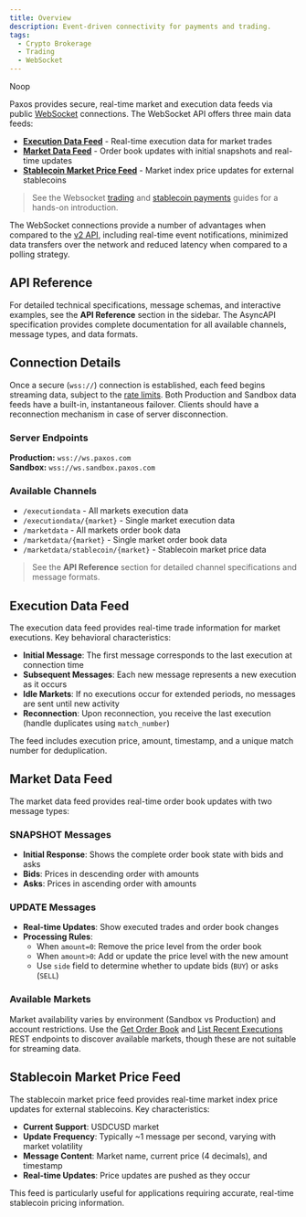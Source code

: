 ```yaml
---
title: Overview
description: Event-driven connectivity for payments and trading.
tags:
  - Crypto Brokerage
  - Trading
  - WebSocket
---
```



Noop

[quickstart]: /crypto-brokerage/websocket
[market-data]: #market-data-feed
[execution-data]: #execution-data-feed
[market-data-path-parameter]: #market-data-path-parameter
[execution-data-path-parameter]: #execution-data-path-parameter
[available-markets]: #available-markets
[websocket]: https://websocket.spec.whatwg.org
[get-order-book]: /api-reference/endpoints/market-data/get-order-book
[list-recent-executions]: /api-reference/endpoints/market-data/list-recent-executions
[rate-limits]: /developer/rate-limits#websocket-limits
[v2-api]: /api-reference
[payments-guide]: /payments/websocket
[stablecoin-data]: #stablecoin-feed

<Description description={frontMatter.description} />

Paxos provides secure, real-time market and execution data feeds via public [WebSocket][websocket] connections. The WebSocket API offers three main data feeds:

- **[Execution Data Feed][execution-data]** - Real-time execution data for market trades
- **[Market Data Feed][market-data]** - Order book updates with initial snapshots and real-time updates  
- **[Stablecoin Market Price Feed][stablecoin-data]** - Market index price updates for external stablecoins

> See the Websocket [trading][quickstart] and [stablecoin payments][payments-guide] guides for a hands-on introduction.

The WebSocket connections provide a number of advantages when compared to the [v2 API][v2-api], including real-time event notifications, minimized data transfers over the network and reduced latency when compared to a polling strategy.

## API Reference

For detailed technical specifications, message schemas, and interactive examples, see the **API Reference** section in the sidebar. The AsyncAPI specification provides complete documentation for all available channels, message types, and data formats.

## Connection Details

Once a secure (`wss://`) connection is established, each feed begins streaming data, subject to the [rate limits][rate-limits].
Both Production and Sandbox data feeds have a built-in, instantaneous failover.
Clients should have a reconnection mechanism in case of server disconnection.

### Server Endpoints

**Production:** `wss://ws.paxos.com`  
**Sandbox:** `wss://ws.sandbox.paxos.com`

### Available Channels

- `/executiondata` - All markets execution data
- `/executiondata/{market}` - Single market execution data
- `/marketdata` - All markets order book data
- `/marketdata/{market}` - Single market order book data
- `/marketdata/stablecoin/{market}` - Stablecoin market price data

> See the **API Reference** section for detailed channel specifications and message formats.

## Execution Data Feed

The execution data feed provides real-time trade information for market executions. Key behavioral characteristics:

- **Initial Message**: The first message corresponds to the last execution at connection time
- **Subsequent Messages**: Each new message represents a new execution as it occurs
- **Idle Markets**: If no executions occur for extended periods, no messages are sent until new activity
- **Reconnection**: Upon reconnection, you receive the last execution (handle duplicates using `match_number`)

The feed includes execution price, amount, timestamp, and a unique match number for deduplication.

## Market Data Feed

The market data feed provides real-time order book updates with two message types:

### SNAPSHOT Messages
- **Initial Response**: Shows the complete order book state with bids and asks
- **Bids**: Prices in descending order with amounts
- **Asks**: Prices in ascending order with amounts

### UPDATE Messages
- **Real-time Updates**: Show executed trades and order book changes
- **Processing Rules**:
  - When `amount=0`: Remove the price level from the order book
  - When `amount>0`: Add or update the price level with the new amount
  - Use `side` field to determine whether to update bids (`BUY`) or asks (`SELL`)

### Available Markets

Market availability varies by environment (Sandbox vs Production) and account restrictions. Use the [Get Order Book][get-order-book] and [List Recent Executions][list-recent-executions] REST endpoints to discover available markets, though these are not suitable for streaming data.

## Stablecoin Market Price Feed 

The stablecoin market price feed provides real-time market index price updates for external stablecoins. Key characteristics:

- **Current Support**: USDCUSD market
- **Update Frequency**: Typically ~1 message per second, varying with market volatility
- **Message Content**: Market name, current price (4 decimals), and timestamp
- **Real-time Updates**: Price updates are pushed as they occur

This feed is particularly useful for applications requiring accurate, real-time stablecoin pricing information.
